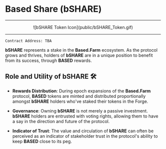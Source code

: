 # Based Share (bSHARE)

----------------

<center>
![bSHARE Token Icon](public/bSHARE_Token.gif)
</center>

----------------


```plaintext
Contract Address: TBA
```

**bSHARE** represents a stake in the **Based.Farm** ecosystem. As the protocol grows and thrives, holders of **bSHARE** are in a unique position to benefit from its success, through **BASED** rewards.

## Role and Utility of bSHARE 🛠️

- **Rewards Distribution**: During epoch expansions of the **Based.Farm** protocol, **BASED** tokens are minted and distributed proportionally amongst **bSHARE** holders who've staked their tokens in the Forge.

- **Governance**: Owning **bSHARE** is not merely a passive investment. **bSHARE** holders are entrusted with voting rights, allowing them to have a say in the direction and future of the protocol.

- **Indicator of Trust**: The value and circulation of **bSHARE** can often be perceived as an indicator of stakeholder trust in the protocol's ability to keep **BASED** close to its peg.